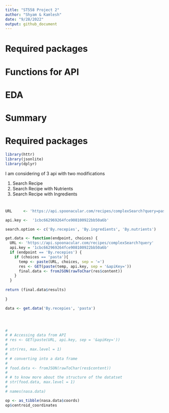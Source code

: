 ```yaml
---
title: "ST558 Project 2"
author: "Shyam & Kamlesh"
date: "9/28/2022"
output: github_document
---
```







# Required packages 

# Functions for API

# EDA

# Summary


# Required packages 


```r
library(httr)
library(jsonlite)
library(dplyr)

```

I am considering of 3 api with two modifications

1. Search Recipe
2. Search Recipe with Nutrients
3. Search Recipe with Ingredients

# 

```r

URL     <- 'https://api.spoonacular.com/recipes/complexSearch?query=pasta&maxFat=25&number=2'

api.key <-  '1cbc662969264fce908100922bb50a6b'

search.option <- c('By.recepies', 'By.ingredients', 'By.nutrients')

get.data <- function(endpoint, choices) {
  URL <- 'https://api.spoonacular.com/recipes/complexSearch?query'
  api.key = '1cbc662969264fce908100922bb50a6b'
  if (endpoint == 'By.recepies') {
    if (choices == 'pasta'){
      temp <- paste(URL, choices, sep = '=')
      res <- GET(paste(temp, api.key, sep = '&apiKey='))
      final.data <- fromJSON(rawToChar(res$content))
    }
  }
  
return (final.data$results)
  
}

data <- get.data('By.recepies', 'pasta')




# 
# # Accessing data from API
# res <- GET(paste(URL, api.key, sep = '&apiKey='))
# 
# str(res, max.level = 1)
# 
# # converting into a data frame
# 
# food.data <- fromJSON(rawToChar(res$content))
# 
# # to know more about the structure of the datatset
# str(food.data, max.level = 1)
# 
# names(nasa.data)
```

```r
op <- as_tibble(nasa.data$coords)
op$centroid_coordinates

```